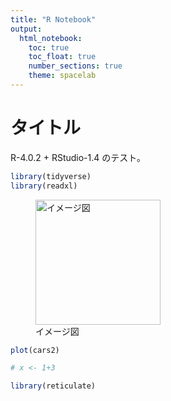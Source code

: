 ```yaml
---
title: "R Notebook"
output: 
  html_notebook:
    toc: true
    toc_float: true
    number_sections: true
    theme: spacelab
---
```


# タイトル

R-4.0.2 + RStudio-1.4 のテスト。

```r
library(tidyverse)
library(readxl)

```

![イメージ図](images/block.png "イメージ図"){width="200"}

```r
plot(cars2)
```

```r
# x <- 1+3
```

```r
library(reticulate)
```
